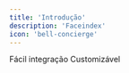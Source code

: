 ```yaml
---
title: 'Introdução'
description: 'Faceindex'
icon: 'bell-concierge'
---
```


<CardGroup cols={2}>
  <Card
    title="Instalação"
    icon="heart"
    href="/sdk-reference/faceindex/instalation"
  >
    Fácil integração
  </Card>
  <Card
    title="Opções"
    icon="sliders"
    href="/sdk-reference/faceindex/options"
  >
    Customizável
  </Card>
</CardGroup>
